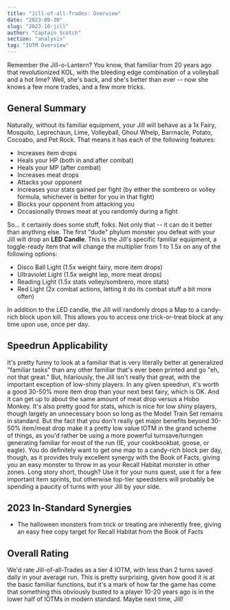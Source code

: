 ```yaml
---
title: "Jill-of-all-Trades: Overview"
date: "2023-09-30"
slug: "2023-10-jill"
author: "Captain Scotch"
section: "analysis"
tag: "IOTM Overview"
---
```

Remember the Jill-o-Lantern? You know, that familiar from 20 years ago that revolutionized KOL, with the bleeding edge combination of a volleyball and a hot lime? Well, she's back, and she's better than ever -- now she knows a few more trades, and a few more tricks.

## General Summary

Naturally, without its familiar equipment, your Jill will behave as a 1x Fairy, Mosquito, Leprechaun, Lime, Volleyball, Ghoul Whelp, Barrnacle, Potato, Cocoabo, and Pet Rock. That means it has each of the following features:

- Increases item drops
- Heals your HP (both in and after combat)
- Heals your MP (after combat)
- Increases meat drops
- Attacks your opponent
- Increases your stats gained per fight (by either the sombrero or volley formula, whichever is better for you in that fight)
- Blocks your opponent from attacking you
- Occasionally throws meat at you randomly during a fight

So... it certainly does some stuff, folks. Not only that -- it can do it better than anything else. The first "dude" phylum monster you defeat with your Jill will drop an **LED Candle**. This is the Jill's specific familiar equipment, a toggle-ready item that will change the multiplier from 1 to 1.5x on any of the following options:

- Disco Ball Light (1.5x weight fairy, more item drops)
- Ultraviolet Light (1.5x weight lep, more meat drops)
- Reading Light (1.5x stats volley/sombrero, more stats)
- Red Light (2x combat actions, letting it do its combat stuff a bit more often)

In addition to the LED candle, the Jill will randomly drops a Map to a candy-rich block upon kill. This allows you to access one trick-or-treat block at any time upon use, once per day.

## Speedrun Applicability

It's pretty funny to look at a familiar that is very literally better at generalized "familiar tasks" than any other familiar that's ever been printed and go "eh, not that great." But, hilariously, the Jill isn't really that great, with the important exception of low-shiny players. In any given speedrun, it's worth a good 30-50% more item drop than your next best fairy, which is OK. And it can get up to about the same amount of meat drop versus a Hobo Monkey. It's also pretty good for stats, which is nice for low shiny players, though largely an unnecessary boon so long as the Model Train Set remains in standard. But the fact that you don't really get major benefits beyond 30-50% item/meat drop make it a pretty low value IOTM in the grand scheme of things, as you'd rather be using a more powerful turnsave/turngen generating familiar for most of the run (IE, your cookbookbat, goose, or eagle). You do definitely want to get one map to a candy-rich block per day, though, as it provides truly excellent synergy with the Book of Facts, giving you an easy monster to throw in as your Recall Habitat monster in other zones. Long story short, though? Use it for your nuns quest, use it for a few important item sprints, but otherwise top-tier speedsters will probably be spending a paucity of turns with your Jill by your side.

## 2023 In-Standard Synergies

- The halloween monsters from trick or treating are inherently free, giving an easy free copy target for Recall Habitat from the Book of Facts

## Overall Rating

We'd rate Jill-of-all-Trades as a tier 4 IOTM, with less than 2 turns saved daily in your average run. This is pretty surprising, given how good it is at the basic familiar functions, but it's a mark of how far the game has come that something this obviously busted to a player 10-20 years ago is in the lower half of IOTMs in modern standard. Maybe next time, Jill! 